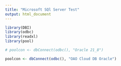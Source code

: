 ```yaml
---
title: "Microsoft SQl Server Test"
output: html_document
---
```


```r
library(DBI)
library(odbc)
library(readxl)
library(pool)

# poolcon <- dbConnect(odbc(), "Oracle 21_8")

poolcon <- dbConnect(odbc(), "OAO Cloud DB Oracle")

```
